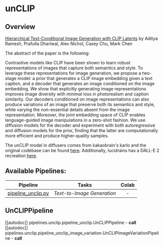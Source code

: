<!--Copyright 2022 The HuggingFace Team. All rights reserved.
Licensed under the Apache License, Version 2.0 (the "License"); you may not use this file except in compliance with
the License. You may obtain a copy of the License at
http://www.apache.org/licenses/LICENSE-2.0
Unless required by applicable law or agreed to in writing, software distributed under the License is distributed on
an "AS IS" BASIS, WITHOUT WARRANTIES OR CONDITIONS OF ANY KIND, either express or implied. See the License for the
specific language governing permissions and limitations under the License.
-->

# unCLIP

## Overview

[Hierarchical Text-Conditional Image Generation with CLIP Latents](https://arxiv.org/abs/2204.06125) by Aditya Ramesh, Prafulla Dhariwal, Alex Nichol, Casey Chu, Mark Chen

The abstract of the paper is the following:

Contrastive models like CLIP have been shown to learn robust representations of images that capture both semantics and style. To leverage these representations for image generation, we propose a two-stage model: a prior that generates a CLIP image embedding given a text caption, and a decoder that generates an image conditioned on the image embedding. We show that explicitly generating image representations improves image diversity with minimal loss in photorealism and caption similarity. Our decoders conditioned on image representations can also produce variations of an image that preserve both its semantics and style, while varying the non-essential details absent from the image representation. Moreover, the joint embedding space of CLIP enables language-guided image manipulations in a zero-shot fashion. We use diffusion models for the decoder and experiment with both autoregressive and diffusion models for the prior, finding that the latter are computationally more efficient and produce higher-quality samples.

The unCLIP model in diffusers comes from kakaobrain's karlo and the original codebase can be found [here](https://github.com/kakaobrain/karlo). Additionally, lucidrains has a DALL-E 2 recreation [here](https://github.com/lucidrains/DALLE2-pytorch).

## Available Pipelines:

| Pipeline | Tasks | Colab
|---|---|:---:|
| [pipeline_unclip.py](https://github.com/huggingface/diffusers/blob/main/src/diffusers/pipelines/unclip/pipeline_unclip.py) | *Text-to-Image Generation* | - |


## UnCLIPPipeline
[[autodoc]] pipelines.unclip.pipeline_unclip.UnCLIPPipeline
    - __call__
[[autodoc]] pipelines.unclip.pipeline_unclip_image_variation.UnCLIPImageVariationPipeline
    - __call__